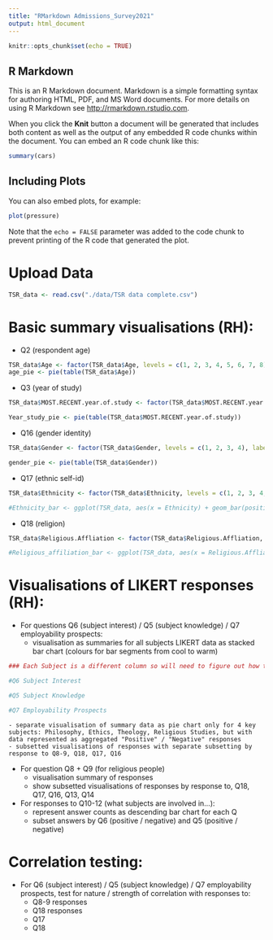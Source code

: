 ```yaml
---
title: "RMarkdown Admissions_Survey2021"
output: html_document
---
```


```r
knitr::opts_chunk$set(echo = TRUE)
```

## R Markdown

This is an R Markdown document. Markdown is a simple formatting syntax for authoring HTML, PDF, and MS Word documents. For more details on using R Markdown see <http://rmarkdown.rstudio.com>.

When you click the **Knit** button a document will be generated that includes both content as well as the output of any embedded R code chunks within the document. You can embed an R code chunk like this:

```r
summary(cars)
```

## Including Plots

You can also embed plots, for example:

```r
plot(pressure)
```

Note that the `echo = FALSE` parameter was added to the code chunk to prevent printing of the R code that generated the plot.

# Upload Data
```r
TSR_data <- read.csv("./data/TSR data complete.csv")
```

# Basic summary visualisations (RH):
- Q2 (respondent age)
```r
TSR_data$Age <- factor(TSR_data$Age, levels = c(1, 2, 3, 4, 5, 6, 7, 8), labels = c("15 or under", "16", "17", "18", "19", "20", "21 or over", "Prefer not to say"))
age_pie <- pie(table(TSR_data$Age))

```
- Q3 (year of study)
```r
TSR_data$MOST.RECENT.year.of.study <- factor(TSR_data$MOST.RECENT.year.of.study, levels = c(1, 2, 3, 4, 5, 6, 7, 8, 9), labels = c("Year 11/S4/Year 12(NI)", "Year 12/S5/Year 13(NI)", "Year 13/S6/Year 14(NI)", "I am currently on a gap year", "I am currently on an undergraduate/HE college course", "I am in full-time employment", "I am unemployed", "Other", "Prefer not to say"))

Year_study_pie <- pie(table(TSR_data$MOST.RECENT.year.of.study))

```
- Q16 (gender identity)
```r

TSR_data$Gender <- factor(TSR_data$Gender, levels = c(1, 2, 3, 4), labels = c("Male", "Female", "I identify my gender in another way", "Prefer not to say"))

gender_pie <- pie(table(TSR_data$Gender))
```
- Q17 (ethnic self-id)
```r

TSR_data$Ethnicity <- factor(TSR_data$Ethnicity, levels = c(1, 2, 3, 4, 5, 6, 7, 8, 9, 10, 11, 12, 13, 14, 15, 16, 17 ,18, 19), labels = c("Arab", "Asian/Asian British - Indian", "Asian/Asian British - Pakistani", "Asian/Asian British - Bangladeshi", "Asian/Asian British - Chinese", "Asian/Asian British - Any other Asian background", "Black/Black British - African", "Black/Black British - Caribbean", "Black/Black British - Any other Black background", "Mixed/Multiple Ethnic Groups - White and Black Caribbean", "Mixed/Multiple Ethnic Groups - White and Black African", "Mixed/Multiple Ethnic Groups - White and Black Asian", "Mixed/Multiple Ethnic Groups - Any other Mixed/Multiple Ethnic background", "White - English/Welsh/Scottish/Northern Irish/British", "White - Irish", "White - Gypsy or Irish Traveller", "White - Any other White background", "Other Ethnic group, please describe", "Prefer not to say"))

#Ethnicity_bar <- ggplot(TSR_data, aes(x = Ethnicity) + geom_bar(position = "stack"))
```
- Q18 (religion)
```r
TSR_data$Religious.Affliation <- factor(TSR_data$Religious.Affliation, levels = c(1, 2, 3, 4, 5, 6, 7, 8, 9, 10, 11, 12, 13, 14, 15, 16, 17, 18, 19), labels = c("Agnostic", "Atheist", "Baha'i", "Buddhist", "Christian", "Confucian", "Jain", "Jewish", "Hindu", "Indigenous Traditional Religious", "Muslim", "Pagan", "Shinto", "Sikh", "Spiritual but not religious", "Zoroastrian", "No religion", "Prefer not to say", "Other"))

#Religious_affiliation_bar <- ggplot(TSR_data, aes(x = Religious.Affliation) + geom_bar(position = "stack"))

```

# Visualisations of LIKERT responses (RH):
- For questions Q6 (subject interest) / Q5 (subject knowledge) / Q7 employability prospects: 
	- visualisation as summaries for all subjects LIKERT data as stacked bar chart (colours for bar segments from cool to warm)
	
```r
### Each Subject is a different column so will need to figure out how to code the columns together into one graph

#Q6 Subject Interest

#Q5 Subject Knowledge

#Q7 Employability Prospects


```
	- separate visualisation of summary data as pie chart only for 4 key subjects: Philosophy, Ethics, Theology, Religious Studies, but with data represented as aggregated "Positive" / "Negative" responses
	- subsetted visualisations of responses with separate subsetting by response to Q8-9, Q18, Q17, Q16
- For question Q8 + Q9 (for religious people) 
	- visualisation summary of responses
	- show subsetted visualisations of responses by response to, Q18, Q17, Q16, Q13, Q14
- For responses to Q10-12 (what subjects are involved in...):
	- represent answer counts as descending bar chart for each Q
	- subset answers by Q6 (positive / negative) and Q5 (positive / negative)

# Correlation testing:
- For Q6 (subject interest) / Q5 (subject knowledge) / Q7 employability prospects, test for nature / strength of correlation with responses to:
	- Q8-9 responses
	- Q18 responses
	- Q17
	- Q18


